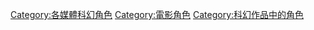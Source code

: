 [[Category:各媒體科幻角色|Category:各媒體科幻角色]]
[[Category:電影角色|Category:電影角色]]
[[Category:科幻作品中的角色|Category:科幻作品中的角色]]